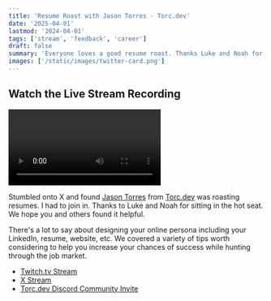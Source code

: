 ```yaml
---
title: 'Resume Roast with Jason Torres - Torc.dev'
date: '2025-04-01'
lastmod: '2024-04-01'
tags: ['stream', 'feedback', 'career']
draft: false
summary: 'Everyone loves a good resume roast. Thanks Luke and Noah for letting us!'
images: ['/static/images/twitter-card.png']
---
```


## Watch the Live Stream Recording

<Video
  title="Resume Roast with Jason Torres - Torc.dev"
  url="https://player.twitch.tv/?video=2421234674&parent=www.dandigangi.com&startTime=17m3s&autoplay=true&muted=false"
/>

Stumbled onto X and found [Jason Torres](https://x.com/tasonjorres) from [Torc.dev](https://www.torc.dev) was roasting resumes. I had to join in. Thanks to Luke and Noah for sitting in the hot seat. We hope you and others found it helpful.

There's a lot to say about designing your online persona including your LinkedIn, resume, website, etc. We covered a variety of tips worth considering to help you increase your chances of success while hunting through the job market.

- [Twitch.tv Stream](https://www.twitch.tv/videos/2421234674)
- [X Stream](https://x.com/i/broadcasts/1eaJbWBvvzZxX)
- [Torc.dev Discord Community Invite](https://discord.com/invite/E3NXKRjErh)